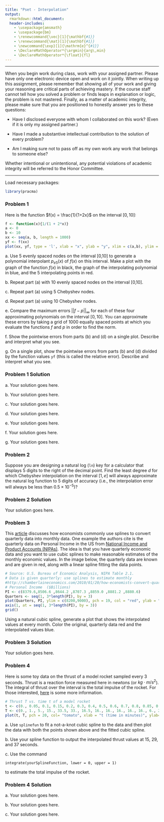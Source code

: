 ```yaml
---
title: "Pset - Interpolation"
output:
  rmarkdown::html_document:
  header-includes:
    - \usepackage{amsmath}
    - \usepackage{bm}
    - \renewcommand{\vec}[1]{\mathbf{#1}}
    - \renewcommand{\mat}[1]{\mathbf{#1}}
    - \newcommand{\exp}[1]{\mathrm{e}^{#1}}
    - \DeclareMathOperator*{\argmin}{arg\,min}
    - \DeclareMathOperator*{\float}{fl}
---
```


***

When you begin work during class, work with your assigned partner. Please have only one electronic device open and work on it jointly. When writing up this assignment, please remember that showing all of your work and giving your reasoning are critical parts of achieving mastery. If the course staff cannot tell how you solved a problem or finds leaps in explanation or logic, the problem is not mastered. Finally, as a matter of academic integrity, please make sure that you are positioned to honestly answer yes to these questions:

- Have I disclosed everyone with whom I collaborated on this work? (Even if it is only my assigned partner.)

- Have I made a substantive intellectual contribution to the solution of every problem?

- Am I making sure not to pass off as my own work any work that belongs to someone else?

Whether intentional or unintentional, any potential violations of academic integrity will be referred to the Honor Committee.

***

Load necessary packages:

```r
library(pracma)
```

### Problem 1

Here is the function $f(x) = \frac{1}{1+2x}$ on the interval $[0,10]$: 
```r
f <- function(x){1/(1 + 2*x)}
a <- 0
b <- 10
xx <- seq(a, b, length = 1000)
yf <- f(xx)
plot(xx, yf, type = 'l', xlab = "x", ylab = "y", xlim = c(a,b), ylim = c(0,1), col = 'black', lwd = 2)
```

a\. Use 5 evenly spaced nodes on the interval [0,10] to generate a polynomial interpolant $p_{e5}(x)$ of $f(x)$ on this interval. Make a plot with the graph of the function $f(x)$ in black, the graph of the interpolating polynomial in blue, and the 5 interpolating points in red.

b\. Repeat part (a) with 10 evenly spaced nodes on the interval [0,10].

c\. Repeat part (a) using 5 Chebyshev nodes.

d\. Repeat part (a) using 10 Chebyshev nodes.

e\. Compare the maximum errors $||f-p||_{\infty}$ for each of these four approximating polynomials on the interval $[0,10]$. You can approximate these errors by taking a grid of 1000 equally spaced points at which you evaluate the functions $f$ and $p$ in order to find the norm.

f\. Show the pointwise errors from parts (b) and (d) on a single plot. Describe and interpret what you see.

g\. On a single plot, show the pointwise errors from parts (b) and (d) divided by the function values `yf` (this is called the relative error). Describe and interpret what you see.

### Problem 1 Solution

a\. Your solution goes here.

b\. Your solution goes here.

c\. Your solution goes here.

d\. Your solution goes here.

e\. Your solution goes here.

f\. Your solution goes here.

g\. Your solution goes here.

### Problem 2

Suppose you are designing a natural log (`ln`) key for a calculator that displays 5 digits to the right of the decimal point. Find the least degree $d$ for which Chebyshev interpolation on the interval $[1,e]$ will always approximate the natural log function to 5 digits of accuracy (i.e., the interpolation error will always be less than $0.5 \times 10^{-5}$)?

### Problem 2 Solution

Your solution goes here.

### Problem 3

This [article](http://columbiaeconomics.com/?s=spline) discusses how economists commonly use splines to convert quarterly data into monthly data.  One example the authors cite is the quarterly data on Personal Income in the US from [National Income and Product Accounts (NIPAs)](http://bea.gov/iTable/iTable.cfm?ReqID=9&step=1#reqid=9&step=1&isuri=1). The idea is that you have quarterly economic data and you want to use cubic splines to make reasonable estimates of the monthly economic values. In the image below, the quarterly data are known and are given in red, along with a linear spline fitting the data points.  
```r
# Source: U.S. Bureau of Economic Analysis, NIPA Table 2.1.
# Data is given quarterly: use splines to estimate monthly
#http://chamberlaineconomics.com/2010/01/20/how-economists-convert-quarterly-data-into-monthly-cubic-spline-interpolation/
# Personal Income  ($Billions)
PI <- c(8379.6,8506.6 ,8644.2 ,8707.3 ,8859.0 ,8881.2 ,8880.6)
Quarters <- seq(1, 3*length(PI), by = 3)
plot(Quarters, PI, ylim = c(8200,9000), pch = 19, col = "red", ylab = "Personal Income ($Billion)", xlab = "Months (starting Jan 2000)", xaxp = c(1,19,6))
axis(1, at = seq(1, 3*length(PI), by = 3))
grid()
```

Using a natural cubic spline, generate a plot that shows the interpolated values at every month. Color the original, quarterly data red and the interpolated values blue.

### Problem 3 Solution

Your solution goes here.

### Problem 4

Here is some toy data on the thrust of a model rocket sampled every 3 seconds. Thrust is a reaction force measured here in newtons (or $kg\cdot m/s^2$). The integral of thrust over the interval is the total impulse of the rocket. For those interested, [here](http://exploration.grc.nasa.gov/education/rocket/rktenglab.html) is some more information.
```r
# Thrust T vs. time t of a model rocket
t <- c(0., 0.05, 0.1, 0.15, 0.2, 0.3, 0.4, 0.5, 0.6, 0.7, 0.8, 0.85, 0.9,0.95, 1.);
T <- c(0., 1., 5., 15., 33.5, 33., 16.5, 16., 16., 16., 16., 16., 6., 2.,0.)
plot(t, T, pch = 20, col= "tomato", xlab = "t (time in minutes)", ylab="T (thrust in newtons)", main = "Thrust Data from a Model Rocket", ylim=c(0,40))
```

a\. Use `splinefun` to fit a not-a-knot cubic spline to the data and then plot the data with both the points shown above and the fitted cubic spline.

b\. Use your spline function to output the interpolated thrust values at 15, 29, and 37 seconds.

c\. Use the command
```
integrate(yourSplineFunction, lower = 0, upper = 1)
```
to estimate the total impulse of the rocket.

### Problem 4 Solution

a\. Your solution goes here.

b\. Your solution goes here.

c\. Your solution goes here.